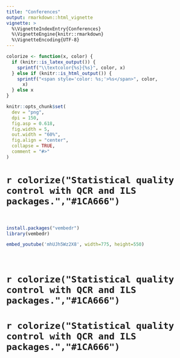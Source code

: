 ```yaml
---
title: "Conferences"
output: rmarkdown::html_vignette
vignette: >
  %\VignetteIndexEntry{Conferences}
  %\VignetteEngine{knitr::rmarkdown}
  %\VignetteEncoding{UTF-8}
---
```


```r
colorize <- function(x, color) {
  if (knitr::is_latex_output()) {
    sprintf("\\textcolor{%s}{%s}", color, x)
  } else if (knitr::is_html_output()) {
    sprintf("<span style='color: %s;'>%s</span>", color,
      x)
  } else x
}
```
```r
knitr::opts_chunk$set(
  dev = "png",
  dpi = 150,
  fig.asp = 0.618,
  fig.width = 5,
  out.width = "60%",
  fig.align = "center",
  collapse = TRUE,
  comment = "#>"
)
```

# `r colorize("Statistical quality control with QCR and ILS packages.","#1CA666")`

<br>

```r
install.packages("vembedr")
library(vembedr)
```


```r
embed_youtube('mhUJh5Wz2X8', width=775, height=550)
```

<br>

# `r colorize("Statistical quality control with QCR and ILS packages.","#1CA666")`



# `r colorize("Statistical quality control with QCR and ILS packages.","#1CA666")`


